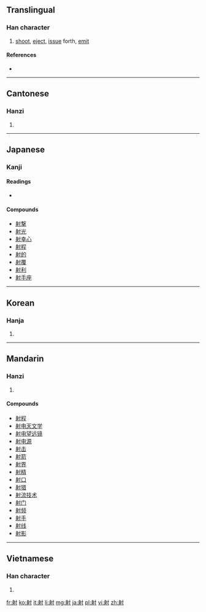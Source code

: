 ==Translingual==

===Han character===
{{Han char|rn=41|rad=寸|as=07|sn=10|four=2420<sub>0</sub>|canj=竹竹木戈 (HHDI)}}

# [[shoot]], [[eject]], [[issue]] forth, [[emit]]

====References====
* {{Han ref|kx=0294.130|dkj=07434|dj=0582.080|hdz=10506.100|uh=5C04|ud=23556|bh=AE67|bd=44647}}

----

==Cantonese==

===Hanzi===
{{yue-hanzi|jyut=|y=se6}}

# {{defn|lang=yue|sort=寸07}}

----

==Japanese==

===Kanji===
{{ja-kanji|grade=6|rs=寸07}}

====Readings====
* {{ja-readings|on=[[しゃ]] (sha), [[せき]] (seki)|kun=[[いる]] (iru), [[あてる]] (ateru), [[さす]] (sasu)}}

====Compounds====
* [[射撃]]
* [[射光]]
* [[射幸心]]
* [[射程]]
* [[射的]]
* [[射覆]]
* [[射利]]
* [[射手座]]

----

==Korean==

===Hanja===
{{ko-hanja|hangeul=[[사]], [[석]]|rv=sa, seok|mr=sa, sŏk}}

# {{defn|lang=ko|sort=寸07}}

----

==Mandarin==

===Hanzi===
{{cmn-hanzi|pin=[[shè]] ([[she4]]), [[yè]] ([[ye4]]), [[yì]] ([[yi4]])|wg=}}

# {{defn|lang=cmn|sort=寸07}}

====Compounds====
* [[射程]]
* [[射电天文学]]
* [[射电望远镜]]
* [[射电源]]
* [[射击]]
* [[射箭]]
* [[射界]]
* [[射精]]
* [[射口]]
* [[射猎]]
* [[射流技术]]
* [[射门]]
* [[射频]]
* [[射手]]
* [[射线]]
* [[射影]]

----

==Vietnamese==

===Han character===
{{vi-hantu|[[xạ]]|rs=寸07}}

# {{defn|lang=vi|sort=寸07}}

[[fr:射]]
[[ko:射]]
[[it:射]]
[[li:射]]
[[mg:射]]
[[ja:射]]
[[pl:射]]
[[vi:射]]
[[zh:射]]